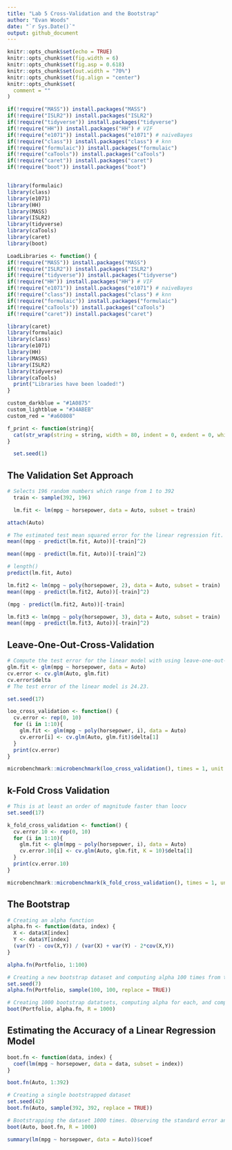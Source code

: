 ```yaml
---
title: "Lab 5 Cross-Validation and the Bootstrap"
author: "Evan Woods"
date: "`r Sys.Date()`"
output: github_document
---
```


```r
knitr::opts_chunk$set(echo = TRUE)
knitr::opts_chunk$set(fig.width = 6)
knitr::opts_chunk$set(fig.asp = 0.618)
knitr::opts_chunk$set(out.width = "70%")
knitr::opts_chunk$set(fig.align = "center")
knitr::opts_chunk$set(
  comment = ""
)
```

```r
if(!require("MASS")) install.packages("MASS")
if(!require("ISLR2")) install.packages("ISLR2")
if(!require("tidyverse")) install.packages("tidyverse")
if(!require("HH")) install.packages("HH") # VIF
if(!require("e1071")) install.packages("e1071") # naiveBayes
if(!require("class")) install.packages("class") # knn
if(!require("formulaic")) install.packages("formulaic")
if(!require("caTools")) install.packages("caTools")
if(!require("caret")) install.packages("caret")
if(!require("boot")) install.packages("boot")


library(formulaic)
library(class)
library(e1071)
library(HH)
library(MASS)
library(ISLR2)
library(tidyverse)
library(caTools)
library(caret)
library(boot)
```

```r
LoadLibraries <- function() {
if(!require("MASS")) install.packages("MASS")
if(!require("ISLR2")) install.packages("ISLR2")
if(!require("tidyverse")) install.packages("tidyverse")
if(!require("HH")) install.packages("HH") # VIF
if(!require("e1071")) install.packages("e1071") # naiveBayes
if(!require("class")) install.packages("class") # knn
if(!require("formulaic")) install.packages("formulaic")
if(!require("caTools")) install.packages("caTools")
if(!require("caret")) install.packages("caret")

library(caret)
library(formulaic)
library(class)
library(e1071)
library(HH)
library(MASS)
library(ISLR2)
library(tidyverse)
library(caTools)
  print("Libraries have been loaded!")
}
```

```r
custom_darkblue = "#1A0875"
custom_lightblue = "#34ABEB"
custom_red = "#a60808"
```


```r
f_print <- function(string){
  cat(str_wrap(string = string, width = 80, indent = 0, exdent = 0, whitespace_only = TRUE))
}
```

```r
  set.seed(1)
```

## The Validation Set Approach

```r
# Selects 196 random numbers which range from 1 to 392
  train <- sample(392, 196) 
```

```r
  lm.fit <- lm(mpg ~ horsepower, data = Auto, subset = train)
```

```r
attach(Auto)
```


```r
# The estimated test mean squared error for the linear regression fit. 
mean((mpg - predict(lm.fit, Auto))[-train]^2) 
```

```r
mean((mpg - predict(lm.fit, Auto))[-train]^2) 

# length()
predict(lm.fit, Auto)

```


```r
lm.fit2 <- lm(mpg ~ poly(horsepower, 2), data = Auto, subset = train)
mean((mpg - predict(lm.fit2, Auto))[-train]^2)
```

```r
(mpg - predict(lm.fit2, Auto))[-train]

```



```r
lm.fit3 <- lm(mpg ~ poly(horsepower, 3), data = Auto, subset = train)
mean((mpg - predict(lm.fit3, Auto))[-train]^2)
```

## Leave-One-Out-Cross-Validation

```r
# Compute the test error for the linear model with using leave-one-out-cross-validation.
glm.fit <- glm(mpg ~ horsepower, data = Auto)
cv.error <- cv.glm(Auto, glm.fit)
cv.error$delta
# The test error of the linear model is 24.23.
```

```r
set.seed(17)

loo_cross_validation <- function() {
  cv.error <- rep(0, 10)
  for (i in 1:10){
    glm.fit <- glm(mpg ~ poly(horsepower, i), data = Auto)
    cv.error[i] <- cv.glm(Auto, glm.fit)$delta[1]
  }
  print(cv.error)
}

microbenchmark::microbenchmark(loo_cross_validation(), times = 1, unit = "milliseconds")
```

## k-Fold Cross Validation

```r
# This is at least an order of magnitude faster than loocv
set.seed(17)

k_fold_cross_validation <- function() {
  cv.error.10 <- rep(0, 10)
  for (i in 1:10){
    glm.fit <- glm(mpg ~ poly(horsepower, i), data = Auto)
    cv.error.10[i] <- cv.glm(Auto, glm.fit, K = 10)$delta[1]
  }
  print(cv.error.10)
}

microbenchmark::microbenchmark(k_fold_cross_validation(), times = 1, unit = "milliseconds")

```

## The Bootstrap

```r
# Creating an alpha function
alpha.fn <- function(data, index) {
  X <- data$X[index]
  Y <- data$Y[index]
  (var(Y) - cov(X,Y)) / (var(X) + var(Y) - 2*cov(X,Y))
}
```


```r
alpha.fn(Portfolio, 1:100)
```

```r
# Creating a new bootstrap dataset and computing alpha 100 times from the dataset. "sample" is the bootstrap dataset.
set.seed(7)
alpha.fn(Portfolio, sample(100, 100, replace = TRUE))
```

```r
# Creating 1000 bootstrap datatsets, computing alpha for each, and computing the standard deviation of the alphas. Alpha in this example is the investment that will minimize the risk of investing in two companies X & Y with returns that resemble those in the Portfolio dataset where the function that minimizes that risk is expressed as the Var(αX + (1 - α)Y). 
boot(Portfolio, alpha.fn, R = 1000)
```

## Estimating the Accuracy of a Linear Regression Model

```r
boot.fn <- function(data, index) {
  coef(lm(mpg ~ horsepower, data = data, subset = index))
}

boot.fn(Auto, 1:392)
```


```r
# Creating a single bootstrapped dataset
set.seed(42) 
boot.fn(Auto, sample(392, 392, replace = TRUE))

```

```r
# Bootstrapping the dataset 1000 times. Observing the standard error and coefficients. 
boot(Auto, boot.fn, R = 1000)
```

```r
summary(lm(mpg ~ horsepower, data = Auto))$coef
```

